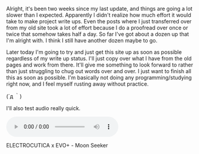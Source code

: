 Alright, it's been two weeks since my last update, and things are going a lot
slower than I expected. Apparently I didn't realize how much effort it would
take to make project write ups. Even the posts where I just transferred over
from my old site took a lot of effort because I do a proofread over once or
twice that somehow takes half a day. So far I've got about a dozen up that I'm
alright with. I think I still have another dozen maybe to go.

Later today I'm going to try and just get this site up as soon as possible
regardless of my write up status. I'll just copy over what I have from the old
pages and work from there. It'll give me something to look forward to rather
than just struggling to chug out words over and over. I just want to finish all
this as soon as possible. I'm basically not doing any programming/studying right
now, and I feel myself rusting away without practice.

(´д ｀)

I'll also test audio really quick.

<audio controls>
  <source src="https://maxrchung-rails.s3.amazonaws.com/uploads/15._Moon_Seeker.mp3" />
</audio>

<p className="caption">ELECTROCUTICA x EVO+ - Moon Seeker</p>
